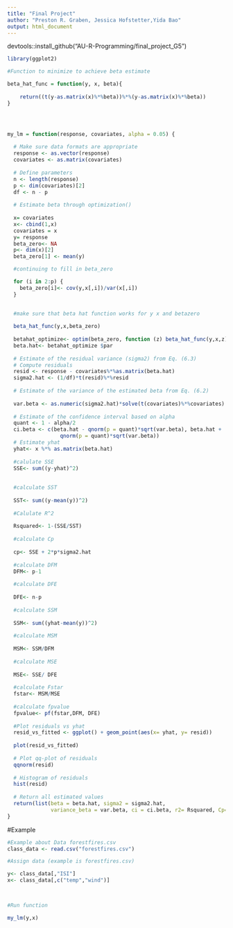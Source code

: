 ```yaml
---
title: "Final Project"
author: "Preston R. Graben, Jessica Hofstetter,Yida Bao"
output: html_document
---
```

devtools::install_github("AU-R-Programming/final_project_G5")







```r
library(ggplot2)

#Function to minimize to achieve beta estimate

beta_hat_func = function(y, x, beta){
   
    return((t(y-as.matrix(x)%*%beta))%*%(y-as.matrix(x)%*%beta))
}




my_lm = function(response, covariates, alpha = 0.05) {
  
  # Make sure data formats are appropriate
  response <- as.vector(response)
  covariates <- as.matrix(covariates)
  
  # Define parameters
  n <- length(response)
  p <- dim(covariates)[2]
  df <- n - p
  
  # Estimate beta through optimization()
  
  x= covariates
  x<- cbind(1,x)
  covariates = x
  y= response
  beta_zero<- NA
  p<- dim(x)[2]
  beta_zero[1] <- mean(y)

  #continuing to fill in beta_zero

  for (i in 2:p) {
    beta_zero[i]<- cov(y,x[,i])/var(x[,i])
  }

  
  #make sure that beta hat function works for y x and betazero
  
  beta_hat_func(y,x,beta_zero)
  
  betahat_optimize<- optim(beta_zero, function (z) beta_hat_func(y,x,z))
  beta.hat<- betahat_optimize $par
  
  # Estimate of the residual variance (sigma2) from Eq. (6.3)
  # Compute residuals
  resid <- response - covariates%*%as.matrix(beta.hat) 
  sigma2.hat <- (1/df)*t(resid)%*%resid
  
  # Estimate of the variance of the estimated beta from Eq. (6.2)
 
  var.beta <- as.numeric(sigma2.hat)*solve(t(covariates)%*%covariates)
  
  # Estimate of the confidence interval based on alpha
  quant <- 1 - alpha/2
  ci.beta <- c(beta.hat - qnorm(p = quant)*sqrt(var.beta), beta.hat + 
                 qnorm(p = quant)*sqrt(var.beta))
  # Estimate yhat
  yhat<- x %*% as.matrix(beta.hat)
  
  #calulate SSE
  SSE<- sum((y-yhat)^2)
  
  
  #calculate SST
  
  SST<- sum((y-mean(y))^2)
  
  #Calulate R^2
  
  Rsquared<- 1-(SSE/SST)
  
  #calculate Cp
  
  cp<- SSE + 2*p*sigma2.hat
  
  #calculate DFM
  DFM<- p-1
  
  #calculate DFE
  
  DFE<- n-p
  
  #calculate SSM
  
  SSM<- sum((yhat-mean(y))^2)
  
  #calculate MSM
  
  MSM<- SSM/DFM
  
  #calculate MSE
  
  MSE<- SSE/ DFE
  
  #calculate Fstar
  fstar<- MSM/MSE
  
  #calculate fpvalue
  fpvalue<- pf(fstar,DFM, DFE)
  
  #Plot residuals vs yhat
  resid_vs_fitted <- ggplot() + geom_point(aes(x= yhat, y= resid))
  
  plot(resid_vs_fitted)
  
  # Plot qq-plot of residuals
  qqnorm(resid)
  
  # Histogram of residuals
  hist(resid)
  
  # Return all estimated values
  return(list(beta = beta.hat, sigma2 = sigma2.hat, 
              variance_beta = var.beta, ci = ci.beta, r2= Rsquared, Cp= cp, Fteststat= fstar, pvalue= fpvalue ))
}


```



#Example

```r
#Example about Data forestfires.csv
class_data <- read.csv("forestfires.csv")

#Assign data (example is forestfires.csv)

y<- class_data[,"ISI"]
x<- class_data[,c("temp","wind")]


 
#Run function

my_lm(y,x)

```

